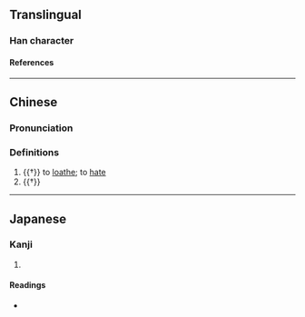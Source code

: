 {{character info/new}}
==Translingual==

===Han character===
{{Han char|rn=61|rad=心|as=13|sn=16|four=|canj=POMA|ids=⿰忄會}}

====References====
{{Han ref|kx=0405.090|dkj=11317|dj=0745.190|hdz=42362.010|uh=61C0}}

----

==Chinese==
{{zh-forms|s=𢙓}}

===Pronunciation===
{{zh-pron
|m=wèi
|c=wai3
|mc=y
|oc=y
|cat=v,a
}}

===Definitions===
{{zh-hanzi}}

# {{†}} to [[loathe]]; to [[hate]]
# {{†}} {{zh-synonym|快|[[fast]]}}

----

==Japanese==

===Kanji===
{{ja-kanji|grade=|rs=心13}}

# {{defn|lang=ja|sort=心13}}

====Readings====
* {{ja-readings|on=[[わい]] (wai), [[え]] (e), [[わつ]] (watsu), [[わち]] (wachi)|kun=[[にくむ]] (nikumu), [[もだえる]] (modaeru)}}